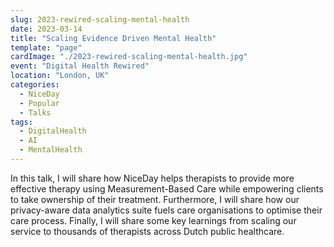 ```yaml
---
slug: 2023-rewired-scaling-mental-health
date: 2023-03-14
title: "Scaling Evidence Driven Mental Health"
template: "page"
cardImage: "./2023-rewired-scaling-mental-health.jpg"
event: "Digital Health Rewired"
location: "London, UK"
categories:
  - NiceDay
  - Popular
  - Talks
tags:
  - DigitalHealth
  - AI
  - MentalHealth
---
```


In this talk, I will share how NiceDay helps therapists to provide more effective therapy using Measurement-Based Care while empowering clients to take ownership of their treatment. Furthermore, I will share how our privacy-aware data analytics suite fuels care organisations to optimise their care process. Finally, I will share some key learnings from scaling our service to thousands of therapists across Dutch public healthcare.


<SlidesViewer path={rewired2023Slides}/>